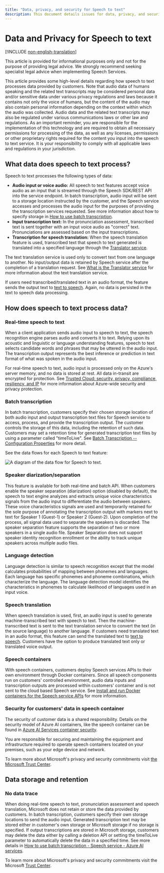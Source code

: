```yaml
---
title: "Data, privacy, and security for Speech to text"
description: This document details issues for data, privacy, and security for a Speech to text.
---
```


# Data and Privacy for Speech to text

[!INCLUDE [non-english-translation](../../includes/non-english-translation)]

<Note>
This article is provided for informational purposes only and not for the purpose of providing legal advice. We strongly recommend seeking specialist legal advice when implementing Speech Services.
</Note>

This article provides some high-level details regarding how speech to text processes data provided by customers. Note that audio data of humans speaking and the related text transcripts may be considered personal data and/or sensitive data under various privacy regulations and laws because it contains not only the voice of humans, but the content of the audio may also contain personal information depending on the context within which the audio was collected. Audio data and the related text transcripts may also be regulated under various communications laws or other law and regulations. As an important reminder, you are responsible for the implementation of this technology and are required to obtain all necessary permissions for processing of the data, as well as any licenses, permissions or other proprietary rights required for the content you input into the speech to text service. It is your responsibility to comply with all applicable laws and regulations in your jurisdiction.

## What data does speech to text process?

Speech to text processes the following types of data:

- **Audio input or voice audio:**  All speech to text features accept voice audio as an input that is streamed through the Speech SDK/REST API into the service endpoint. In batch transcription, audio input will be sent to a storage location instructed by the customer, and the Speech service accesses and processes the audio input for the purposes of providing the transcription services requested. See more information about how to specify storage in [How to use batch transcription](/azure/cognitive-services/speech-service/batch-transcription).
- **Input transcription text:**  In the pronunciation assessment, transcribed text is sent together with an input voice audio as "correct" text. Pronunciations are assessed based on the input transcriptions.
- **Transcription for speech translation:**  When the speech translation feature is used, transcribed text that speech to text generated is translated into a specified language through the [Translator service](/azure/cognitive-services/translator/translator-info-overview).

The text translation service is used only to convert text from one language to another. No input/output data is retained by Speech service after the completion of a translation request. See [What is the Translator service](/azure/cognitive-services/translator/translator-info-overview) for more information about the text translation service.

If users need transcribed/translated text in an audio format, the feature sends the output text to [text to speech](/azure/cognitive-services/speech-service/text-to-speech). Again, no data is persisted in the text to speech data processing.

## How does speech to text process data?

### Real-time speech to text

When a client application sends audio input to speech to text, the speech recognition engine parses audio and converts it to text. Relying upon its acoustic and linguistic or language understanding features, speech to text selects candidate words and phrases that may be uttered in the audio input. The transcription output represents the best inference or prediction in text format of what was spoken in the audio input.

For real-time speech to text, audio input is processed only on the Azure's server memory, and no data is stored at rest. All data in-transit are encrypted for protection. See [Trusted Cloud: security, privacy, compliance, resiliency, and IP](https://azure.microsoft.com/blog/trusted-cloud-security-privacy-compliance-resiliency-and-ip/) for more information about Azure-wide security and privacy protection.

### Batch transcription

In batch transcription, customers specify their chosen storage location of both audio input and output transcription text files for Speech service to access, process, and provide the transcription output. The customer controls the storage of this data, including the retention of such data. Customers may set a retention time for generated transcription text files by using a parameter called "timeToLive". See [Batch Transcription -- Configuration Properties](/azure/cognitive-services/speech-service/batch-transcription#configuration-properties) for more detail.

See the data flows for each Speech to text feature: 

![A diagram of the data flow for Speech to text.](media/data-flow-speech-to-text.png "Speech to text data flow")

### Speaker diarization/separation

This feature is available for both real-time and batch API. When customers enable the speaker separation (diarization) option (disabled by default), the speech to text engine analyzes and extracts unique voice characteristics signals from the audio input to differentiate the audio between speakers. These voice characteristics signals are used and temporarily retained for the sole purpose of annotating the transcription output with markers next to text for Speaker 1 (Guest-1) or Speaker 2 (Guest-2). Upon completion of the process, all signal data used to separate the speakers is discarded. The speaker separation feature supports the separation of two or more speakers in a single audio file. Speaker Separation does not support speaker identity recognition enrollment or the ability to track unique speakers across multiple audio files.

### Language detection

Language detection is similar to speech recognition except that the model calculates probabilities of mapping between phonemes and languages. Each language has specific phonemes and phoneme combinations, which characterize the language. The language detection model identifies the characteristics in phonemes to calculate likelihood of languages used in an input voice.

### Speech translation

When speech translation is used, first, an audio input is used to generate machine-transcribed text with speech to text. Then the machine-transcribed text is sent to the text translation service to convert the text (in the source language) to another language. If customers need translated text in an audio format, this feature can send the translated text to [text to speech](/azure/cognitive-services/speech-service/text-to-speech). Customers have the option to produce translated text only or translated voice output.

### Speech containers

With speech containers, customers deploy Speech services APIs to their own environment through Docker containers. Since all speech components run on customers' controlled environment, audio data inputs and transcription outputs are processed within customers' container and is not sent to the cloud based Speech service. See [Install and run Docker containers for the Speech service APIs](/azure/cognitive-services/speech-service/speech-container-howto?tabs=stt%2Ccsharp%2Csimple-format) for more information.

### Security for customers' data in speech container

The security of customer data is a shared responsibility. Details on the security model of Azure AI containers, like the speech container can be found in [Azure AI Services container security](/azure/cognitive-services/cognitive-services-container-support?tabs=luis#azure-cognitive-services-container-security).

You are responsible for securing and maintaining the equipment and infrastructure required to operate speech containers located on your premises, such as your edge device and network.

To learn more about Microsoft's privacy and security commitments visit [the Microsoft Trust Center](https://www.microsoft.com/TrustCenter/CloudServices/Azure/default.aspx).

## Data storage and retention

### No data trace

When doing real-time speech to text, pronunciation assessment and speech translation, Microsoft does not retain or store the data provided by customers. In batch transcription, customers specify their own storage locations to send the audio input. Generated transcription text may be stored either in customer's own storage or Microsoft storage if no storage is specified. If output transcriptions are stored in Microsoft storage, customers may delete the data either by calling a deletion API or setting the timeToLive parameter to automatically delete the data in a specified time. See more details in [How to use batch transcription - Speech service - Azure AI services](/azure/cognitive-services/speech-service/batch-transcription).

To learn more about Microsoft's privacy and security commitments visit the Microsoft [Trust Center](https://www.microsoft.com/TrustCenter/CloudServices/Azure/default.aspx).
